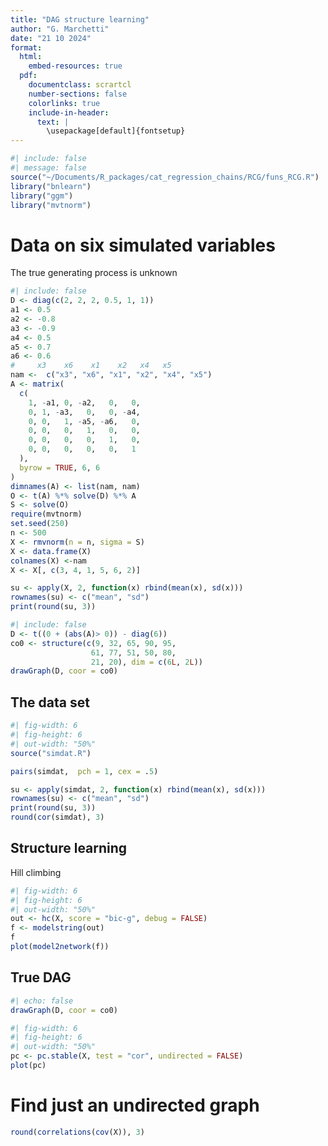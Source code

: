 ```yaml
---
title: "DAG structure learning"
author: "G. Marchetti"
date: "21 10 2024"
format: 
  html:
    embed-resources: true
  pdf:
    documentclass: scrartcl
    number-sections: false
    colorlinks: true
    include-in-header: 
      text: | 
        \usepackage[default]{fontsetup} 
---
```


```{=tex}
\DeclareMathAlphabet{\mathcal}{OMS}{cmsy}{m}{n}
\setmathfont{NewCMMath-Regular.otf}
\newcommand{\ci}{\hspace{0.1em}\perp\hspace{-0.95em}\perp\, }
\renewcommand{\b}[1]{\boldsymbol{#1}}
```
```r
#| include: false
#| message: false
source("~/Documents/R_packages/cat_regression_chains/RCG/funs_RCG.R")
library("bnlearn") 
library("ggm")
library("mvtnorm")
```
# Data on six simulated variables 

The true generating process is unknown
```r
#| include: false
D <- diag(c(2, 2, 2, 0.5, 1, 1))
a1 <- 0.5
a2 <- -0.8
a3 <- -0.9
a4 <- 0.5
a5 <- 0.7
a6 <- 0.6
#     x3    x6    x1    x2   x4   x5
nam <-  c("x3", "x6", "x1", "x2", "x4", "x5")
A <- matrix(
  c(
    1, -a1, 0, -a2,   0,   0,
    0, 1, -a3,   0,   0, -a4,
    0, 0,   1, -a5, -a6,   0,
    0, 0,   0,   1,   0,   0,
    0, 0,   0,   0,   1,   0,
    0, 0,   0,   0,   0,   1
  ),
  byrow = TRUE, 6, 6
)
dimnames(A) <- list(nam, nam)
O <- t(A) %*% solve(D) %*% A
S <- solve(O)
require(mvtnorm)
set.seed(250)
n <- 500
X <- rmvnorm(n = n, sigma = S)
X <- data.frame(X)
colnames(X) <-nam 
X <- X[, c(3, 4, 1, 5, 6, 2)]

su <- apply(X, 2, function(x) rbind(mean(x), sd(x)))
rownames(su) <- c("mean", "sd")
print(round(su, 3))
```

```r
#| include: false
D <- t((0 + (abs(A)> 0)) - diag(6))
co0 <- structure(c(9, 32, 65, 90, 95, 
                  61, 77, 51, 50, 80, 
                  21, 20), dim = c(6L, 2L))
drawGraph(D, coor = co0)
```
## The data set
```r
#| fig-width: 6
#| fig-height: 6
#| out-width: "50%"
source("simdat.R")

pairs(simdat,  pch = 1, cex = .5)
```
```r
su <- apply(simdat, 2, function(x) rbind(mean(x), sd(x)))
rownames(su) <- c("mean", "sd")
print(round(su, 3))
round(cor(simdat), 3)
```
## Structure learning 

Hill climbing
```r
#| fig-width: 6
#| fig-height: 6
#| out-width: "50%"
out <- hc(X, score = "bic-g", debug = FALSE)
f <- modelstring(out)
f
plot(model2network(f))
```


## True DAG

```r
#| echo: false
drawGraph(D, coor = co0)
```

```r
#| fig-width: 6
#| fig-height: 6
#| out-width: "50%"
pc <- pc.stable(X, test = "cor", undirected = FALSE)
plot(pc)
```

# Find just an undirected graph 

```r
round(correlations(cov(X)), 3)
```